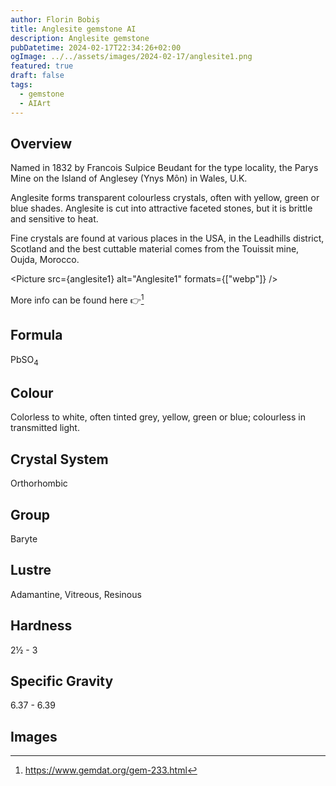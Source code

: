 ```yaml
---
author: Florin Bobiș
title: Anglesite gemstone AI
description: Anglesite gemstone
pubDatetime: 2024-02-17T22:34:26+02:00
ogImage: ../../assets/images/2024-02-17/anglesite1.png
featured: true
draft: false
tags:
  - gemstone
  - AIArt
---
```



## Overview

Named in 1832 by Francois Sulpice Beudant for the type locality, the Parys Mine on the Island of Anglesey (Ynys Môn) in Wales, U.K.

Anglesite forms transparent colourless crystals, often with yellow, green or blue shades. Anglesite is cut into attractive faceted stones, but it is brittle and sensitive to heat.

Fine crystals are found at various places in the USA, in the Leadhills district, Scotland and the best cuttable material comes from the Touissit mine, Oujda, Morocco.

<Picture src={anglesite1} alt="Anglesite1" formats={["webp"]} />

More info can be found here 👉[^1]

[^1]: https://www.gemdat.org/gem-233.html

## Formula

PbSO<sub>4</sub>

## Colour

Colorless to white, often tinted grey, yellow, green or blue; colourless in transmitted light.

## Crystal System

Orthorhombic

## Group

Baryte

## Lustre

Adamantine, Vitreous, Resinous

## Hardness

2½ - 3

## Specific Gravity

6.37 - 6.39

## Images

<div class="grid grid-cols-4 gap-4">
  <Picture src={anglesite1} alt="Anglesite1" formats={["webp"]} />
  <Picture src={anglesite2} alt="Anglesite2" formats={["webp"]} />
  <Picture src={anglesite3} alt="Anglesite3" formats={["webp"]} />
  <Picture src={anglesite4} alt="Anglesite4" formats={["webp"]} />
</div>
